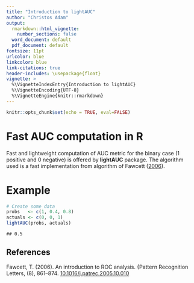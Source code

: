 ```yaml
---
title: "Introduction to lightAUC"
author: "Christos Adam"
output:
  rmarkdown::html_vignette:
    number_sections: false
  word_document: default
  pdf_document: default
fontsize: 11pt
urlcolor: blue
linkcolor: blue
link-citations: true
header-includes: \usepackage{float}
vignette: >
  %\VignetteIndexEntry{Introduction to lightAUC}
  %\VignetteEncoding{UTF-8}
  %\VignetteEngine{knitr::rmarkdown}
---
```


```r
knitr::opts_chunk$set(echo = TRUE, eval=FALSE)
```

# **Fast AUC computation in R**

Fast and lightweight computation of AUC metric for the binary case (1 positive
and 0 negative) is offered by <b>lightAUC</b> package. The algorithm used is a
fast implementation from algorithm of Fawcett ([2006](#ref-fawcett2006)).

# **Example**

```r
# Create some data
probs   <- c(1, 0.4, 0.8)
actuals <- c(0, 0, 1)
lightAUC(probs, actuals)
```
```
## 0.5
```

## **References**

<span class="nocase" id="ref-fawcett2006">
Fawcett, T. (2006). An introduction to ROC analysis. <emph>{Pattern Recognition
Letters</emph>, \bold{27}(8), 861–874.
<a href=
"https://doi.org/10.1016/j.patrec.2005.10.010">10.1016/j.patrec.2005.10.010</a>
